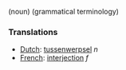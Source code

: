 (noun) (grammatical terminology)

===Translations===
*[[Dutch]]: [[tussenwerpsel]] ''n''
*[[French]]: [[interjection]] ''f''